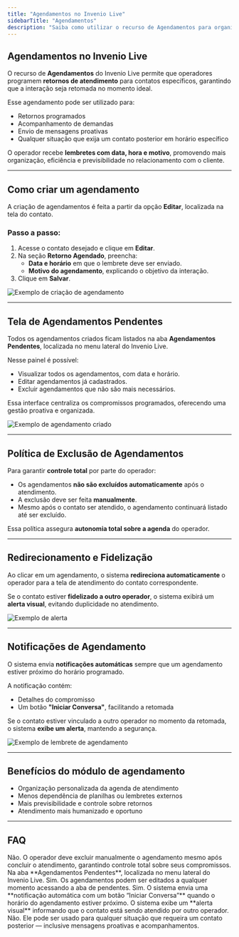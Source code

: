 ```yaml
---
title: "Agendamentos no Invenio Live"
sidebarTitle: "Agendamentos"
description: "Saiba como utilizar o recurso de Agendamentos para organizar retornos e melhorar o relacionamento com o cliente."
---
```


##  Agendamentos no Invenio Live

O recurso de **Agendamentos** do Invenio Live permite que operadores programem **retornos de atendimento** para contatos específicos, garantindo que a interação seja retomada no momento ideal.

Esse agendamento pode ser utilizado para:
- Retornos programados
- Acompanhamento de demandas
- Envio de mensagens proativas
- Qualquer situação que exija um contato posterior em horário específico

O operador recebe **lembretes com data, hora e motivo**, promovendo mais organização, eficiência e previsibilidade no relacionamento com o cliente.

---

##  Como criar um agendamento

A criação de agendamentos é feita a partir da opção **Editar**, localizada na tela do contato.

### Passo a passo:

1. Acesse o contato desejado e clique em **Editar**.
2. Na seção **Retorno Agendado**, preencha:
   - **Data e horário** em que o lembrete deve ser enviado.
   - **Motivo do agendamento**, explicando o objetivo da interação.
3. Clique em **Salvar**.

![Exemplo de criação de agendamento](https://robbublob.blob.core.windows.net/docs/changelog/agendamentomessage.png)

---

##  Tela de Agendamentos Pendentes

Todos os agendamentos criados ficam listados na aba **Agendamentos Pendentes**, localizada no menu lateral do Invenio Live.

Nesse painel é possível:

-  Visualizar todos os agendamentos, com data e horário.
-  Editar agendamentos já cadastrados.
-  Excluir agendamentos que não são mais necessários.

Essa interface centraliza os compromissos programados, oferecendo uma gestão proativa e organizada.

![Exemplo de agendamento criado](https://robbublob.blob.core.windows.net/docs/agendapendente.png)

---

##  Política de Exclusão de Agendamentos

Para garantir **controle total** por parte do operador:

- Os agendamentos **não são excluídos automaticamente** após o atendimento.
- A exclusão deve ser feita **manualmente**.
- Mesmo após o contato ser atendido, o agendamento continuará listado até ser excluído.

Essa política assegura **autonomia total sobre a agenda** do operador.

---

##  Redirecionamento e Fidelização

Ao clicar em um agendamento, o sistema **redireciona automaticamente** o operador para a tela de atendimento do contato correspondente.

Se o contato estiver **fidelizado a outro operador**, o sistema exibirá um **alerta visual**, evitando duplicidade no atendimento.

![Exemplo de alerta](/image3)

---

##  Notificações de Agendamento

O sistema envia **notificações automáticas** sempre que um agendamento estiver próximo do horário programado.

A notificação contém:

-  Detalhes do compromisso
-  Um botão **"Iniciar Conversa"**, facilitando a retomada

Se o contato estiver vinculado a outro operador no momento da retomada, o sistema **exibe um alerta**, mantendo a segurança.

![Exemplo de lembrete de agendamento](https://robbublob.blob.core.windows.net/docs/lembreteagenda.png)

---

##  Benefícios do módulo de agendamento

-  Organização personalizada da agenda de atendimento
-  Menos dependência de planilhas ou lembretes externos
-  Mais previsibilidade e controle sobre retornos
-  Atendimento mais humanizado e oportuno

---

##  FAQ

<AccordionGroup>
  <Accordion title="O agendamento exclui automaticamente após o atendimento?">
    Não. O operador deve excluir manualmente o agendamento mesmo após concluir o atendimento, garantindo controle total sobre seus compromissos.
  </Accordion>

  <Accordion title="Onde vejo todos os agendamentos que criei?">
    Na aba **Agendamentos Pendentes**, localizada no menu lateral do Invenio Live.
  </Accordion>

  <Accordion title="Posso editar um agendamento depois de criado?">
    Sim. Os agendamentos podem ser editados a qualquer momento acessando a aba de pendentes.
  </Accordion>

  <Accordion title="Recebo algum aviso quando estiver perto do horário agendado?">
    Sim. O sistema envia uma **notificação automática com um botão “Iniciar Conversa”** quando o horário do agendamento estiver próximo.
  </Accordion>

  <Accordion title="O que acontece se outro operador já estiver atendendo o cliente?">
    O sistema exibe um **alerta visual** informando que o contato está sendo atendido por outro operador.
  </Accordion>

  <Accordion title="Preciso usar esse recurso apenas para retornos?">
    Não. Ele pode ser usado para qualquer situação que requeira um contato posterior — inclusive mensagens proativas e acompanhamentos.
  </Accordion>
</AccordionGroup>


